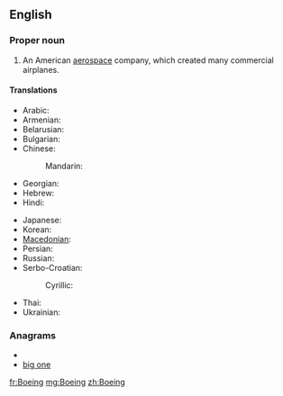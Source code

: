 ==English==
{{wikipedia}}

===Proper noun===
{{en-proper noun}}

# {{aviation}} An American [[aerospace]] company, which created many commercial airplanes.

====Translations====
{{trans-top|An American aerospace company}}
* Arabic: {{t|ar|بوينغ|m|tr=buuyingh|sc=Arab}}
* Armenian: {{t|hy|Բոինգ|tr=Boing|sc=Armn}}
* Belarusian: {{t|be|Боінг|m|tr=Bóinh|sc=Cyrl}}
* Bulgarian: {{t|bg|Боинг|m|tr=Bóing|sc=Cyrl}}
* Chinese:
*: Mandarin: {{t|zh|波音|tr=Bōyīn|sc=Hani}}
* Georgian: {{t|ka|ბოინგი|tr=boingi|sc=Geor}}
* Hebrew: {{t|he|בואינג|sc=Hebr}}
* Hindi: {{t|hi|बोइंग|tr=bo'iṅg|sc=Deva}}
{{trans-mid}}
* Japanese: {{t|ja|ボーイング|tr=Bōingu|sc=Jpan}}
* Korean: {{t|ko|보잉|tr=Boing|sc=Kore}}
* [[Macedonian]]: {{t|mk|Боинг|m|tr=Bóing|sc=Cyrl}}
* Persian: {{t|fa|بوئینگ|tr=Bo'ing|sc=fa-Arab}}
* Russian: {{t|ru|Боинг|m|tr=Bóing}}
* Serbo-Croatian:
*: Cyrillic: {{t|sh|Боинг|m}}
* Thai: {{t|th|โบอิง|tr=bo-ing|sc=Thai}}
* Ukrainian: {{t|uk|Боінг|m|tr=Bóinh|sc=Cyrl}}
{{trans-bottom}}

===Anagrams===
* {{alphagram|begino}}
* [[big one#English|big one]]

[[fr:Boeing]]
[[mg:Boeing]]
[[zh:Boeing]]